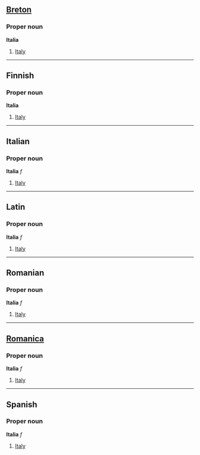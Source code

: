 ==[[Breton]]==
===Proper noun===
'''Italia'''

#[[Italy]]

----
==Finnish==
===Proper noun===
'''Italia'''

#[[Italy]]

----
==Italian==
===Proper noun===
'''Italia''' ''f''

#[[Italy]]

----
==Latin==
===Proper noun===
'''Italia''' ''f'' <!--any declensions, etc, required here?-->

#[[Italy]]

----
==Romanian==
===Proper noun===
'''Italia''' ''f''

#[[Italy]]

----
==[[Romanica]]==
===Proper noun===
'''Italia''' ''f''

#[[Italy]]

----

==Spanish==
===Proper noun===
'''Italia''' ''f''

#[[Italy]]